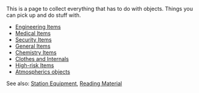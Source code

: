 {{BayPage}}
This is a page to collect everything that has to do with objects. Things you can pick up and do stuff with.

* [[Engineering Items]]
* [[Medical Items]]
* [[Security Items]]
* [[General Items]]
* [[Chemistry Items]]
* [[Clothes and Internals]]
* [[High-risk Items]]
* [[Atmospherics objects]]

See also: [[:Category:Station Equipment|Station Equipment]], [[Reading Material]]